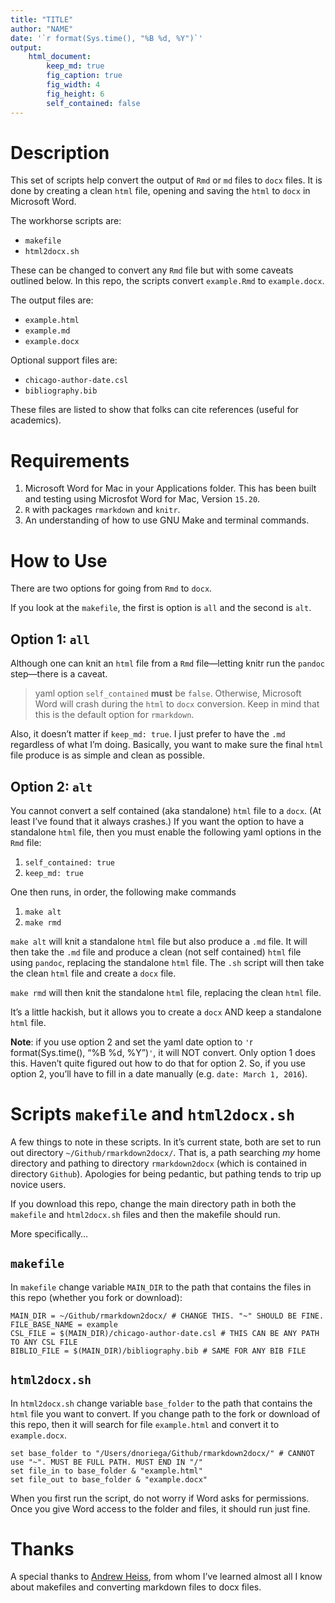 ```yaml
---
title: "TITLE"
author: "NAME"
date: '`r format(Sys.time(), "%B %d, %Y")`'
output:
    html_document:
        keep_md: true
        fig_caption: true
        fig_width: 4
        fig_height: 6
        self_contained: false
---
```


# Description

This set of scripts help convert the output of `Rmd` or `md` files to `docx` files. It is done by creating a clean `html` file, opening and saving the `html` to `docx` in Microsoft Word.

The workhorse scripts are:

- `makefile`
- `html2docx.sh`

These can be changed to convert any `Rmd` file but with some caveats outlined below. In this repo, the scripts convert `example.Rmd` to `example.docx`.

The output files are:

- `example.html`
- `example.md`
- `example.docx`

Optional support files are:

- `chicago-author-date.csl`
- `bibliography.bib`

These files are listed to show that folks can cite references (useful for academics).

# Requirements

1. Microsoft Word for Mac in your Applications folder. This has been built and testing using Microsfot Word for Mac, Version `15.20`.
2. `R` with packages `rmarkdown` and `knitr`.
3. An understanding of how to use GNU Make and terminal commands.

# How to Use

There are two options for going from `Rmd` to `docx`.

If you look at the `makefile`, the first is option is `all` and the second is `alt`.

## Option 1: `all`

Although one can knit an `html` file from a `Rmd` file---letting knitr run the `pandoc` step---there is a caveat.

> yaml option `self_contained` **must** be `false`. Otherwise, Microsoft Word will crash during the `html` to `docx` conversion. Keep in mind that this is the default option for `rmarkdown`.

Also, it doesn't matter if `keep_md: true`. I just prefer to have the `.md` regardless of what I'm doing. Basically, you want to make sure the final `html` file produce is as simple and clean as possible.


## Option 2: `alt`

You cannot convert a self contained (aka standalone) `html` file to a `docx`. (At least I've found that it always crashes.) If you want the option to have a standalone `html` file, then you must enable the following yaml options in the `Rmd` file:

1. `self_contained: true`
2. `keep_md: true`

One then runs, in order, the following make commands

1. `make alt`
2. `make rmd`

`make alt` will knit a standalone `html` file but also produce a `.md` file. It will then take the `.md` file and produce a clean (not self contained) `html` file using `pandoc`, replacing the standalone `html` file. The `.sh` script will then take the clean `html` file and create a `docx` file.

`make rmd` will then knit the standalone `html` file, replacing the clean `html` file.

It's a little hackish, but it allows you to create a `docx` AND keep a standalone `html` file.

**Note**: if you use option 2 and set the yaml date option to `'`r format(Sys.time(), "%B %d, %Y")`'`, it will NOT convert. Only option 1 does this. Haven't quite figured out how to do that for option 2. So, if you use option 2, you'll have to fill in a date manually (e.g. `date: March 1, 2016`).


# Scripts `makefile` and `html2docx.sh`

A few things to note in these scripts. In it's current state, both are set to run out directory `~/Github/rmarkdown2docx/`. That is, a path searching *my* home directory and pathing to directory `rmarkdown2docx` (which is contained in directory `Github`). Apologies for being pedantic, but pathing tends to trip up novice users.

If you download this repo, change the main directory path in both the `makefile` and `html2docx.sh` files and then the makefile should run.

More specifically...

## `makefile`

In `makefile` change variable `MAIN_DIR` to the path that contains the files in this repo (whether you fork or download):

```
MAIN_DIR = ~/Github/rmarkdown2docx/ # CHANGE THIS. "~" SHOULD BE FINE.
FILE_BASE_NAME = example
CSL_FILE = $(MAIN_DIR)/chicago-author-date.csl # THIS CAN BE ANY PATH TO ANY CSL FILE
BIBLIO_FILE = $(MAIN_DIR)/bibliography.bib # SAME FOR ANY BIB FILE
```

## `html2docx.sh`

In `html2docx.sh` change variable `base_folder` to the path that contains the `html` file you want to convert. If you change path to the fork or download of this repo, then it will search for file `example.html` and convert it to `example.docx`.

```
set base_folder to "/Users/dnoriega/Github/rmarkdown2docx/" # CANNOT use "~". MUST BE FULL PATH. MUST END IN "/"
set file_in to base_folder & "example.html"
set file_out to base_folder & "example.docx"
```

When you first run the script, do not worry if Word asks for permissions. Once you give Word access to the folder and files, it should run just fine.

# Thanks

A special thanks to [Andrew Heiss](http://github.com/andrewheiss), from whom I've learned almost all I know about makefiles and converting markdown files to docx files.



